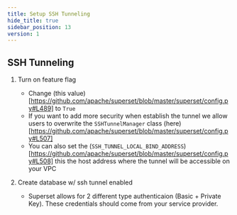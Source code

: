 ```yaml
---
title: Setup SSH Tunneling
hide_title: true
sidebar_position: 13
version: 1
---
```


## SSH Tunneling

1. Turn on feature flag
    - Change (this value)[https://github.com/apache/superset/blob/master/superset/config.py#L489] to `True`
    - If you want to add more security when establish the tunnel we allow users to overwrite the `SSHTunnelManager` class (here)[https://github.com/apache/superset/blob/master/superset/config.py#L507]
    - You can also set the (`SSH_TUNNEL_LOCAL_BIND_ADDRESS`)[https://github.com/apache/superset/blob/master/superset/config.py#L508] this the host address where the tunnel will be accessible on your VPC

2. Create database w/ ssh tunnel enabled
    - Superset allows for 2 different type authenticaion (Basic + Private Key). These credentials should come from your service provider.
